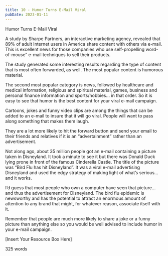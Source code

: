 ```yaml
---
title: 10 - Humor Turns E-Mail Viral
pubDate: 2023-01-11
---
```


Humor Turns E-Mail Viral


A study by Sharpe Partners, an interactive marketing agency, revealed that 89% of adult Internet users in America share content with others via e-mail. This is excellent news for those companies who use self-propelling word-of-mouse” e-mail techniques to sell their products.

The study generated some interesting results regarding the type of content that is most often forwarded, as well.  The most popular content is humorous material.

The second most popular category is news, followed by healthcare and medical information, religious and spiritual material, games, business and personal finance information and sports/hobbies… in that order. So it is easy to see that humor is the best content for your viral e-mail campaign.  

Cartoons, jokes and funny video clips are among the things that can be added to an e-mail to insure that it will go viral. People will want to pass along something that makes them laugh.

They are a lot more likely to hit the forward button and send your email to their friends and relatives if it is an “advertainment” rather than an advertisement.  

Not along ago, about 35 million people got an e-mail containing a picture taken in Disneyland. It took a minute to see it but there was Donald Duck lying prone in front of the famous Cinderella Castle.  The title of the picture was “Bird Flu has hit Disneyland”. It was a viral e-mail advertising Disneyland and used the edgy strategy of making light of what’s serious… and it works.

I’d guess that most people who own a computer have seen that picture… and thus the advertisement for Disneyland.  The bird flu epidemic is newsworthy and has the potential to attract an enormous amount of attention to any brand that might, for whatever reason, associate itself with it. 

Remember that people are much more likely to share a joke or a funny picture than anything else so you would be well advised to include humor in your e-mail campaign.

[Insert Your Resource Box Here]

325 words